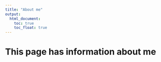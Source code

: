 ```yaml
---
title: "About me"
output: 
  html_document:
    toc: true
    toc_float: true
---
```


# This page has information about me

